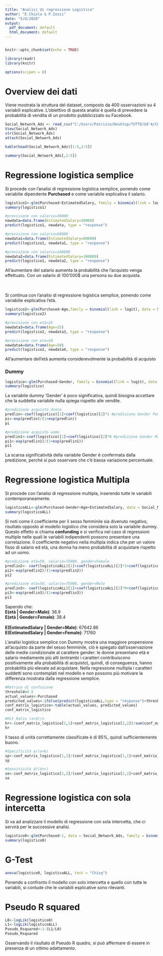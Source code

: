 ---
title: "Analisi di regressione Logistica"
author: "E.Chiola & P.Iezzi"
date: "5/6/2020"
output:
  pdf_document: default
  html_document: default
---
```{r}

```

```{r setup, include=FALSE}
knitr::opts_chunk$set(echo = TRUE)
```

```{r}
library(readr)
library(knitr)

```


```{r echo=FALSE}
options(scipen = 8)

```

# Overview dei dati

Viene mostrata la struttura del dataset, composto da 400 osservazioni su 4 variabili esplicative. L'obiettivo di questa analisi è quella di prevedere la probabilità di vendita di un prodotto pubblicizzato su Facebook.


```{r echo=FALSE}
Social_Network_Ads <- read_csv("C:/Users/Patrizio/Desktop/TUTTO/Ud'A/CLEBA/SUPERATE/DATA SCIENCE/2 progetto-Data Science/Social_Network_Ads.csv", col_types = cols(Gender = col_factor(levels = c()), Purchased = col_factor(levels = c())))
View(Social_Network_Ads)
str(Social_Network_Ads)
attach(Social_Network_Ads)
```


```{r}

kable(head(Social_Network_Ads)[1:5,2:5])
```


```{r}
summary(Social_Network_Ads[,2:5])
```


# Regressione logistica semplice


Si procede con l'analisi di regressione logistica semplice, ponendo come variabilie dipendente <b>Purchased</b> e come variabile esplicativa il salario.

```{r}
logistico1<-glm(Purchased~EstimatedSalary, family = binomial(link = logit), data = Social_Network_Ads)
summary(logistico1)

```

```{r}
#previsione con salario=30000
newdata=data.frame(EstimatedSalary=30000)
predict(logistico1, newdata, type = "response")
```

```{r}
#previsione con salario=60000
newdata1=data.frame(EstimatedSalary=60000)
predict(logistico1, newdata1, type = "response")
```

```{r}
#previsione con salario=100000
newdata2=data.frame(EstimatedSalary=100000)
predict(logistico1, newdata2, type = "response")
```
All'aumentare del salario aumenta la probabilità che l'acquisto venga effettuato. Con un salario di 100'000$ una persona su due acquista.
<br>
<br>
<br>

Si continua con l'analisi di regressione logistica semplice, ponendo come variabilie esplicativa l'età.

```{r}
logistico2<-glm(Purchased~Age,family = binomial(link = logit), data = Social_Network_Ads )
summary(logistico2)
```

```{r}
#previsione con età=25
newdata3=data.frame(Age=25)
predict(logistico2, newdata3, type = "response")
```

```{r}
#previsione con età=50
newdata4=data.frame(Age=50)
predict(logistico2, newdata4, type = "response")
```

All'aumentare dell'età aumenta considerevolmente la probabilità di acquisto

### Dummy
```{r}
logistico<-glm(Purchased~Gender, family = binomial(link = logit), data = Social_Network_Ads)
summary(logistico)
```

La variabile dummy 'Gender' è poco significativa, quindi bisogna accettare che la suddetta variabile nulla spiega rispetto alle vendite.

```{r}  
#predizione acquisto donna
predlin<-coef(logistico)[1]+coef(logistico)[2]*1 #predizione Gender Female
pi<-exp(predlin)/(1+exp(predlin))
pi
```
 
```{r}
#predizione acquisto uomo
predlin1<-coef(logistico)[1]+coef(logistico)[2]*0 #predizione Gender Male
pi1<-exp(predlin1)/(1+exp(predlin1))
pi1 
```

La scarsa significatività della variabile Gender è confermata dalla predizione, perché si può osservare che c'è bassa variazione percentuale.


# Regressione logistica Multipla

Si procede con l'analisi di regressione multipla, inserendo tutte le variabili contemporaneamente.
```{r}
logisticoALL<-glm(Purchased~Gender+Age+EstimatedSalary, data = Social_Network_Ads, family = binomial(link = logit))
summary(logisticoALL)
```


Si noti come il coefficiente per il sesso femminile sia divenuto negativo, risultato opposto al modello logistico che considera solo la variabile dummy. Questo effetto si chiama <b>confunding</b> e si verifica nel caso di regressioni multiple nelle quali le variabili indipendenti possono presentare una correlazione.
Il coefficiente negativo nella multipla indica che per un valore fisso di salario ed età, una donna ha meno probabilità di acquistare rispetto ad un uomo. 



```{r}
#predizione età=50, salario=75000, gender=Female
predlin2<- coef(logisticoALL)[1]+coef(logisticoALL)[2]*1+coef(logisticoALL)[3]*50+coef(logisticoALL)[4]*75000
pi2<-exp(predlin2)/(1+exp(predlin2))
pi2
```

```{r}
#predizione età=50, salario=75000, gender=Male
predlin3<- coef(logisticoALL)[1]+coef(logisticoALL)[2]*0+coef(logisticoALL)[3]*50+coef(logisticoALL)[4]*75000
pi3<-exp(predlin3)/(1+exp(predlin3))
pi3
```

Sapendo che:<br> 
<b>E(età | Gender=Male)</b>: 36.9
<br><b>E(età | Gender=Female)</b>: 38.4
<br>
<br><b>E(EstimatedSalary | Gender=Male)</b>: 67642.86
<br><b>E(EstimatedSalary | Gender=Female)</b>: 71760


L'analisi logistica semplice con Dummy mostra una maggiore propensione all'acquisto da parte del sesso femminile, ciò è spiegato dall'osservazione delle medie condizionate al carattere gender: le donne presentano età e salario mediamente più alti (entrambi i caratteri contribuiscono positivamente alla probabilità di acquisto), quindi, di conseguenza, hanno probabilità più elevate ad acquistare. Nella regressione multipla i caratteri suddetti sono contemplati nel modello e non possono più motivare la differenza mostrata dalla regressione semplice. <br>


  
```{r} 
#Matrice di confusione
threshold=0.5
actual_values<-Purchased
predicted_values<-ifelse(predict(logisticoALL,type = "response")>threshold,1,0)
conf_matrix_logistico<-table(actual_values, predicted_values)
conf_matrix_logistico
```

```{r}
#Hit Ratio (a+d)/n
hr<-(conf_matrix_logistico[1,1]+conf_matrix_logistico[2,2])/sum(conf_matrix_logistico)
hr
```
Il tasso di unità correttamente classificate è di 85%, quindi sufficientemente buono.

```{r}
#Specificità a/(a+b)
sp<-conf_matrix_logistico[1,1]/(conf_matrix_logistico[1,1]+conf_matrix_logistico[1,2])
sp
```

```{r}
#Sensitività d/(d+c)
se<-conf_matrix_logistico[2,2]/(conf_matrix_logistico[2,2]+conf_matrix_logistico[2,1])
se
```


# Regressione logistica con sola intercetta
Si va ad analizzare il modello di regressione con sola intercetta, che ci servirà per le successive analisi.
```{r}
logistico0<-glm(Purchased~1, data = Social_Network_Ads, family = binomial(link = logit))
summary(logistico0)

```


# G-Test
```{r}
anova(logistico0, logisticoALL, test = "Chisq")
```
Ponendo a confronto il modello con solo intercetta e quello con tutte le variabili, si conlude che le variabili esplicative sono rilevanti.

# Pseudo R squared
```{r}
L0<-logLik(logistico0)
L1<-logLik(logisticoALL)
Pseudo_Rsquared<-1-(L1/L0)
Pseudo_Rsquared
```
Osservando il risultato di Pseudo R quadro, si può affermare di essere in presenza di un ottimo adattamento.
